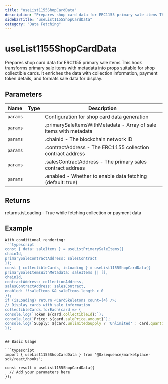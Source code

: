 ```yaml
---
title: "useList1155ShopCardData"
description: "Prepares shop card data for ERC1155 primary sale items This hook transforms primary sale items with metadata into props suitable for shop collectible cards. It enriches the data with collection information, payment token details, and formats sale data for display."
sidebarTitle: "useList1155ShopCardData"
category: "Data Fetching"
---
```


# useList1155ShopCardData

Prepares shop card data for ERC1155 primary sale items This hook transforms primary sale items with metadata into props suitable for shop collectible cards. It enriches the data with collection information, payment token details, and formats sale data for display.

## Parameters

| Name | Type | Description |
|------|------|-------------|
| `params` |  | Configuration for shop card data generation |
| `params` |  | .primarySaleItemsWithMetadata - Array of sale items with metadata |
| `params` |  | .chainId - The blockchain network ID |
| `params` |  | .contractAddress - The ERC1155 collection contract address |
| `params` |  | .salesContractAddress - The primary sales contract address |
| `params` |  | .enabled - Whether to enable data fetching (default: true) |

## Returns

returns.isLoading - True while fetching collection or payment data

## Example

```typescript
With conditional rendering:
```typescript
const { data: saleItems } = useListPrimarySaleItems({
chainId,
primarySaleContractAddress: salesContract
});
const { collectibleCards, isLoading } = useList1155ShopCardData({
primarySaleItemsWithMetadata: saleItems || [],
chainId,
contractAddress: collectionAddress,
salesContractAddress: salesContract,
enabled: !!saleItems && saleItems.length > 0
});
if (isLoading) return <CardSkeletons count={4} />;
// Display cards with sale information
collectibleCards.forEach(card => {
console.log(`Token ${card.collectibleId}:`);
console.log(`Price: ${card.salePrice.amount}`);
console.log(`Supply: ${card.unlimitedSupply ? 'Unlimited' : card.quantityRemaining}`);
});
```
```

## Basic Usage

```typescript
import { useList1155ShopCardData } from '@0xsequence/marketplace-sdk/react/hooks';

const result = useList1155ShopCardData({
  // Add your parameters here
});
```

